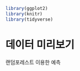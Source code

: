 

```r
library(ggplot2)
library(knitr)
library(tidyverse)
```

# 데이터 미리보기
<div class = "row">
<div class = "col-md-6">
<p> 랜덤포레스트 이용한 예측</p>
</div>


